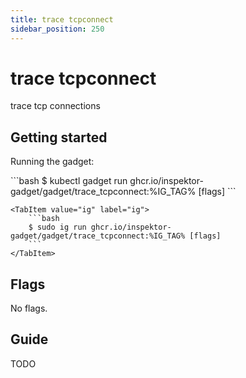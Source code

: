 ```yaml
---
title: trace tcpconnect
sidebar_position: 250
---
```



# trace tcpconnect

trace tcp connections

## Getting started

Running the gadget:

<Tabs groupId="env">
    <TabItem value="kubectl-gadget" label="kubectl gadget">
        ```bash
        $ kubectl gadget run ghcr.io/inspektor-gadget/gadget/trace_tcpconnect:%IG_TAG% [flags]
        ```
    </TabItem>

    <TabItem value="ig" label="ig">
        ```bash
        $ sudo ig run ghcr.io/inspektor-gadget/gadget/trace_tcpconnect:%IG_TAG% [flags]
        ```
    </TabItem>
</Tabs>

## Flags

No flags.

## Guide

TODO
